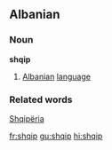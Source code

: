 ==Albanian==
===Noun===
'''shqip'''
#[[Albanian]] [[language]]
===Related words===
[[Shqipëria]]

[[fr:shqip]]
[[gu:shqip]]
[[hi:shqip]]